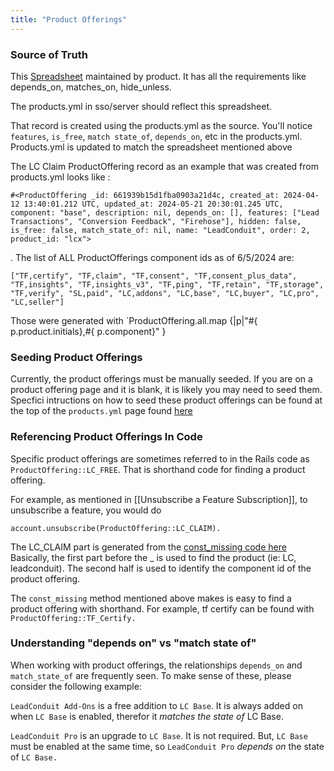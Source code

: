 ```yaml
---
title: "Product Offerings"
---
```


### Source of Truth
This [Spreadsheet](https://docs.google.com/spreadsheets/d/1cJ1bUQ1CMwS1_DM_9DfE7So_FMV19EF-B8SXiyzbUGg/edit?usp=sharing) maintained by product. It has all the requirements like depends_on, matches_on, hide_unless.

The products.yml in sso/server should reflect this spreadsheet.

That record is created using the products.yml as the source. You'll notice `features`, `is_free`, `match state_of`, `depends_on`, etc in the products.yml. Products.yml is updated to match the spreadsheet mentioned above

The LC Claim ProductOffering record as an example that was created from products.yml looks like :
```
#<ProductOffering _id: 661939b15d1fba0903a21d4c, created_at: 2024-04-12 13:40:01.212 UTC, updated_at: 2024-05-21 20:30:01.245 UTC, component: "base", description: nil, depends_on: [], features: ["Lead Transactions", "Conversion Feedback", "Firehose"], hidden: false, is_free: false, match_state_of: nil, name: "LeadConduit", order: 2, product_id: "lcx">
```
.
The list of ALL ProductOfferings component ids as of 6/5/2024 are:
```
["TF,certify", "TF,claim", "TF,consent", "TF,consent_plus_data", "TF,insights", "TF,insights_v3", "TF,ping", "TF,retain", "TF,storage", "TF,verify", "SL,paid", "LC,addons", "LC,base", "LC,buyer", "LC,pro", "LC,seller"]
```

Those were generated with `ProductOffering.all.map {|p|"#{ p.product.initials},#{
p.component}" }

### Seeding Product Offerings
Currently, the product offerings must be manually seeded. If you are on a product offering page and it is blank, it is likely you may need to seed them. Specfici intructions on how to seed these product offerings can be found at the top of the `products.yml` page found [here](https://github.com/activeprospect/sso/blob/master/server/config/products.yml)

### Referencing Product Offerings In Code

Specific product offerings are sometimes referred to in the Rails code as `ProductOffering::LC_FREE`. That is shorthand code for finding a product offering.

For example, as mentioned in [[Unsubscribe a Feature Subscription]], to unsubscribe a feature, you would do
```
account.unsubscribe(ProductOffering::LC_CLAIM).
```

The LC_CLAIM part is generated from the [const_missing code here](https://github.com/activeprospect/sso/blob/master/server/app/models/product_offering.rb) Basically, the first part before the _ is used to find the product (ie: LC, leadconduit). The second half is used to identify the component id of the product offering.

The `const_missing` method mentioned above makes is easy to find a product offering with shorthand. For example, tf certify can be found with `ProductOffering::TF_Certify.`

### Understanding "depends on" vs "match state of"

When working with product offerings, the relationships `depends_on` and `match_state_of` are frequently seen. To make sense of these, please consider the following example:

`LeadConduit Add-Ons` is a free addition to `LC Base`. It is always added on when `LC Base` is enabled, therefor it *matches the state of* LC Base.

`LeadConduit Pro` is an upgrade to `LC Base`. It is not required. But, `LC Base` must be enabled at the same time, so `LeadConduit Pro` *depends on* the state of `LC Base.`
